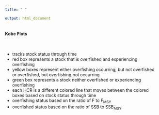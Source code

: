 ```yaml
---
title: " "

output: html_document
---
```


#### Kobe Plots

<br>

* tracks stock status through time
* red box represents a stock that is overfished and experiencing overfishing
* yellow boxes represent either overfishing occurring, but not overfished or overfished, but overfishing not occurring
* green box represents a stock neither overfished or experiencing overfishing
* each HCR is a different colored line that moves between the colored boxes based on stock status through time
* overfishing status based on the ratio of F to F<sub>MSY</sub>
* overfished status based on the ratio of SSB to SSB<sub>MSY</sub>